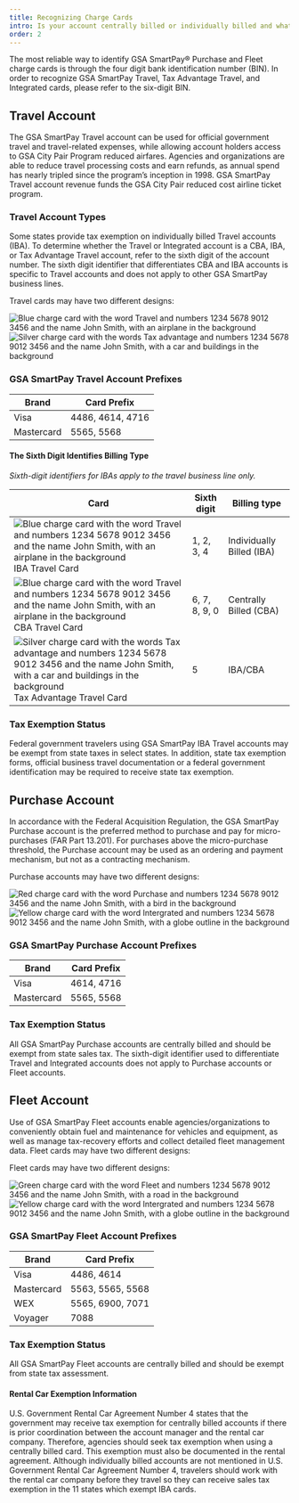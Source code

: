 ```yaml
---
title: Recognizing Charge Cards
intro: Is your account centrally billed or individually billed and what does that mean?
order: 2
---
```



The most reliable way to identify GSA SmartPay® Purchase and Fleet charge cards is through the four digit bank identification number (BIN). In order to recognize GSA SmartPay Travel, Tax Advantage Travel, and Integrated cards, please refer to the six-digit BIN.

##  Travel Account
The GSA SmartPay Travel account can be used for official government travel and travel-related expenses, while allowing account holders access to GSA City Pair Program reduced airfares. Agencies and organizations are able to reduce travel processing costs and earn refunds, as annual spend has nearly tripled since the program’s inception in 1998. GSA SmartPay Travel account revenue funds the GSA City Pair reduced cost airline ticket program.

### Travel Account Types
Some states provide tax exemption on individually billed Travel accounts (IBA). To determine whether the Travel or Integrated account is a CBA, IBA, or Tax Advantage Travel account, refer to the sixth digit of the account number. The sixth digit identifier that differentiates CBA and IBA accounts is specific to Travel accounts and does not apply to other GSA SmartPay business lines.

Travel cards may have two different designs:

![Blue charge card with the word Travel and numbers 1234 5678 9012 3456 and the name John Smith, with an airplane in the background](/images/blue-card.svg)
![Silver charge card with the words Tax advantage and numbers 1234 5678 9012 3456 and the name John Smith, with a car and buildings in the background](/images/silver-card.svg)

### GSA SmartPay Travel Account Prefixes
| Brand      | Card Prefix      |
| ---------- | ---------------- |
| Visa       | 4486, 4614, 4716 |
| Mastercard | 5565, 5568       |


#### The Sixth Digit Identifies Billing Type
_Sixth-digit identifiers for IBAs apply to the travel business line only._

| Card | Sixth digit | Billing type |
| -----| ----------- | ------------ |
|![Blue charge card with the word Travel and numbers 1234 5678 9012 3456 and the name John Smith, with an airplane in the background](/images/blue-card.svg) <br />IBA Travel Card | 1, 2, 3, 4 | Individually Billed (IBA) |
|![Blue charge card with the word Travel and numbers 1234 5678 9012 3456 and the name John Smith, with an airplane in the background](/images/blue-card.svg) <br />CBA Travel Card | 6, 7, 8, 9, 0 | Centrally Billed (CBA) |
|![Silver charge card with the words Tax advantage and numbers 1234 5678 9012 3456 and the name John Smith, with a car and buildings in the background](/images/silver-card.svg) <br />Tax Advantage Travel Card  | 5 | IBA/CBA |

### Tax Exemption Status
Federal government travelers using GSA SmartPay IBA Travel accounts may be exempt from state taxes in select states. In addition, state tax exemption forms, official business travel documentation or a federal government identification may be required to receive state tax exemption. 


## Purchase Account
In accordance with the Federal Acquisition Regulation, the GSA SmartPay Purchase account is the preferred method to purchase and pay for micro-purchases (FAR Part 13.201).  For purchases above the micro-purchase threshold, the Purchase account may be used as an ordering and payment mechanism, but not as a contracting mechanism. 

Purchase accounts may have two different designs:  

![Red charge card with the word Purchase and numbers 1234 5678 9012 3456 and the name John Smith, with a bird in the background](/images/red-card.svg)
![Yellow charge card with the word Intergrated and numbers 1234 5678 9012 3456 and the name John Smith, with a globe outline in the background](/images/yellow-card.svg)

### GSA SmartPay Purchase Account Prefixes
| Brand      | Card Prefix      |
| ---------- | ---------------- |
| Visa       | 4614, 4716       |
| Mastercard | 5565, 5568       |


### Tax Exemption Status
All GSA SmartPay Purchase accounts are centrally billed and should be exempt from state sales tax. The sixth-digit identifier used to differentiate Travel and Integrated accounts does not apply to Purchase accounts or Fleet accounts.  


## Fleet Account
Use of GSA SmartPay Fleet accounts enable agencies/organizations to conveniently obtain fuel and maintenance for vehicles and equipment, as well as manage tax-recovery efforts and collect detailed fleet management data.
Fleet cards may have two different designs:

Fleet cards may have two different designs:

![Green charge card with the word Fleet and numbers 1234 5678 9012 3456 and the name John Smith, with a road in the background](/images/green-card.svg)
![Yellow charge card with the word Intergrated and numbers 1234 5678 9012 3456 and the name John Smith, with a globe outline in the background](/images/yellow-card.svg)

### GSA SmartPay Fleet Account Prefixes
| Brand      | Card Prefix      |
| ---------- | ---------------- |
| Visa       | 4486, 4614       |
| Mastercard | 5563, 5565, 5568 |
| WEX        | 5565, 6900, 7071 |
| Voyager    | 7088             |


### Tax Exemption Status
All GSA SmartPay Fleet accounts are centrally billed and should be exempt from state tax assessment.

#### Rental Car Exemption Information
U.S. Government Rental Car Agreement Number 4 states that the government may receive tax exemption for centrally billed accounts if there is prior coordination between the account manager and the rental car company. Therefore, agencies should seek tax exemption when using a centrally billed card. This exemption must also be documented in the rental agreement. Although individually billed accounts are not mentioned in U.S. Government Rental Car Agreement Number 4, travelers should work with the rental car company before they travel so they can receive sales tax exemption in the 11 states which exempt IBA cards.
